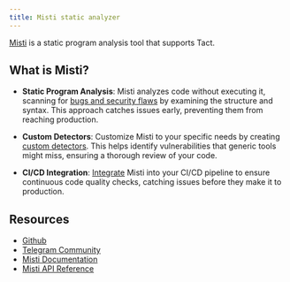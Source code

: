 ```yaml
---
title: Misti static analyzer
---
```


[Misti](https://nowarp.github.io/tools/misti/) is a static program analysis tool that supports Tact.

## What is Misti?

* **Static Program Analysis**: Misti analyzes code without executing it, scanning for [bugs and security flaws](https://nowarp.github.io/tools/misti/docs/detectors) by examining the structure and syntax. This approach catches issues early, preventing them from reaching production.

* **Custom Detectors**: Customize Misti to your specific needs by creating [custom detectors](https://nowarp.github.io/tools/misti/docs/hacking/custom-detector). This helps identify vulnerabilities that generic tools might miss, ensuring a thorough review of your code.

* **CI/CD Integration**: [Integrate](https://nowarp.github.io/tools/misti/docs/tutorial/ci-cd) Misti into your CI/CD pipeline to ensure continuous code quality checks, catching issues before they make it to production.

## Resources

* [Github](https://github.com/nowarp/misti)
* [Telegram Community](https://t.me/misti_dev)
* [Misti Documentation](https://nowarp.github.io/docs/misti/)
* [Misti API Reference](https://nowarp.github.io/docs/misti/api)
